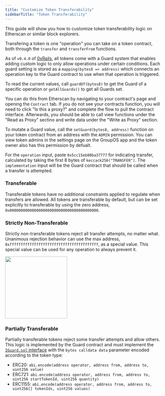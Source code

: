 ```yaml
---
title: "Customize Token Transferability"
sidebarTitle: "Token Transferability"
---
```


<Info>
  This guide will show you how to customize token transferability logic on
  Etherscan or similar block explorers.
</Info>

Transfering a token is one "operation" you can take on a token contract, both through the `transfer` and `transferFrom` functions.

As of `v0.4.0` of [0xRails](https://github.com/0xStation/0xrails), all tokens come with a Guard system that enables
adding custom logic to only allow operations under certain conditions. Each guard setting is stored as a `mapping(bytes8 => address)`
which connects an operation key to the Guard contract to use when that operation is triggered.

To read the current values, call `guardOf(bytes8)` to get the Guard of a specific operation or `getAllGuards()` to get all Guards set.

You can do this from Etherscan by navigating to your contract's page and opening the `Contract` tab.
If you do not see your contracts function, you will need to click "Is this a proxy?" and complete the flow to pull the contract interface.
Afterwards, you should be able to call view functions under the "Read as Proxy" sectino and write data under the "Write as Proxy" section.

To mutate a Guard value, call the `setGuard(bytes8, address)` function on your token contract from an address with the `ADMIN` permission.
You can view token admins in the settings page on the GroupOS app and the token owner also has this permission by defualt.

For the `operation` input, paste `0x5cc15eb80ba37777` for indicating transfer, calculated by taking the first 8 bytes of `keccack256("TRANSFER")`.
The `implementation` input will be the Guard contract that should be called when a transfer is attempted.

### Transferable

Transferable tokens have no additional constraints applied to regulate when transfers are allowed.
All tokens are transferable by default, but can be set explicitly to transferable by using the zero address, `0x0000000000000000000000000000000000000000`.

### Strictly Non-Transferable

Strictly non-transferable tokens reject all transfer attempts, no matter what. Unanimous rejection behavior can
use the max address, `0xffffffffffffffffffffffffffffffffffffffff`, as a special value. This special value can be used
for any operation to always prevent it.

<img
  height="200"
  src="https://station-images.nyc3.digitaloceanspaces.com/f1332738-e22d-43a5-89b1-0da26b41a920"
/>

### Partially Transferable

Partially transferable tokens reject some transfer attempts and allow others. This logic is implemented by the
Guard contract and must implement the [`IGuard.sol` interface](https://github.com/0xStation/0xrails/blob/main/src/guard/interface/IGuard.sol) with the `bytes calldata data` parameter encoded according to the token type:

- ERC20: `abi.encode(address operator, address from, address to, uint256 value)`
- ERC721: `abi.encode(address operator, address from, address to, uint256 startTokenId, uint256 quantity)`
- ERC1155: `abi.encode(address operator, address from, address to, uint256[] tokenIds, uint256 values)`
